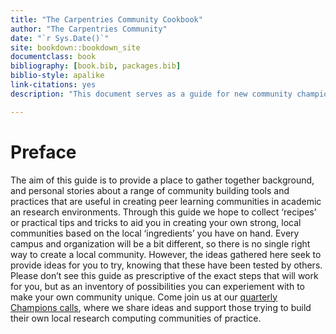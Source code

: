 ```yaml
--- 
title: "The Carpentries Community Cookbook"
author: "The Carpentries Community"
date: "`r Sys.Date()`"
site: bookdown::bookdown_site
documentclass: book
bibliography: [book.bib, packages.bib]
biblio-style: apalike
link-citations: yes
description: "This document serves as a guide for new community champions seeking to build a Carpentries community at their organization"

---
```


# Preface 

The aim of this guide is to provide a place to gather together background, and personal stories about a range of community building tools and practices that are useful in creating peer learning communities in academic an research environments. Through this guide we hope to collect 'recipes' or practical tips and tricks to aid you in creating your own strong, local communities based on the local 'ingredients' you have on hand. Every campus and organization will be a bit different, so there is no single right way to create a local community. However, the ideas gathered here seek to provide ideas for you to try, knowing that these have been tested by others. Please don't see this guide as prescriptive of the exact steps that will work for you, but as an inventory of possibilities you can experiement with to make your own community unique. Come join us at our [quarterly Champions calls](http://pad.software-carpentry.org/champions), where we share ideas and support those trying to build their own local research computing communities of practice.

